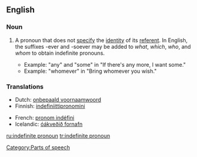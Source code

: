 ==English==

===Noun===
{{wikipedia}}
{{en-noun|sg=[[indefinite]] [[pronoun]]}}

# {{grammar}} A pronoun that does not [[specify]] the [[identity]] of its [[referent]]. In English, the suffixes -ever and -soever may be added to ''what'', ''which'', ''who'', and ''whom'' to obtain indefinite pronouns.
#*Example: "any" and "some" in "If there's any more, I want some."
#*Example: "whomever" in "Bring whomever you wish."

===Translations===
{{rfc-level|Translations at L3+ (AutoFormat would have corrected level of Translations)}}
{{top}}
*Dutch: [[onbepaald voornaamwoord]] {{n}}
*Finnish: [[indefiniittipronomini]]
{{mid}}
*French: [[pronom indéfini]] {{m}}
*Icelandic: [[óákveðið fornafn]] {{n}}
{{bottom}}

[[Category:Parts of speech]]

[[ru:indefinite pronoun]]
[[tr:indefinite pronoun]]